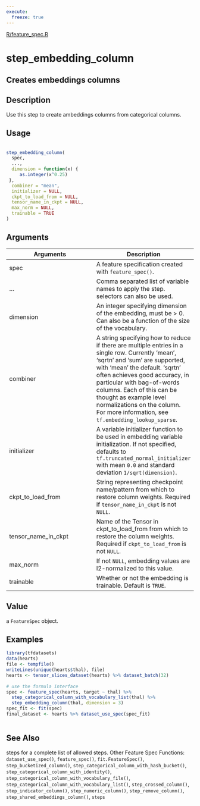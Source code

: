 ```yaml
---
execute:
  freeze: true
---
```


[R/feature_spec.R](https://github.com/rstudio/tfdatasets//blob/main/R/feature_spec.R#L1549) 

# step_embedding_column

## Creates embeddings columns

## Description
 Use this step to create ambeddings columns from categorical columns. 


## Usage
```r
 
step_embedding_column( 
  spec, 
  ..., 
  dimension = function(x) { 
     as.integer(x^0.25) 
 }, 
  combiner = "mean", 
  initializer = NULL, 
  ckpt_to_load_from = NULL, 
  tensor_name_in_ckpt = NULL, 
  max_norm = NULL, 
  trainable = TRUE 
) 
```

## Arguments
|Arguments|Description|
|---|---|
| spec | A feature specification created with `feature_spec()`. |
| ... | Comma separated list of variable names to apply the step. selectors can also be used. |
| dimension | An integer specifying dimension of the embedding, must be > 0. Can also be a function of the size of the vocabulary. |
| combiner | A string specifying how to reduce if there are multiple entries in a single row. Currently 'mean', 'sqrtn' and 'sum' are supported, with 'mean' the default. 'sqrtn' often achieves good accuracy, in particular with bag-of-words columns. Each of this can be thought as example level normalizations on the column. For more information, see `tf.embedding_lookup_sparse`. |
| initializer | A variable initializer function to be used in embedding variable initialization. If not specified, defaults to `tf.truncated_normal_initializer` with mean `0.0` and standard deviation `1/sqrt(dimension)`. |
| ckpt_to_load_from | String representing checkpoint name/pattern from which to restore column weights. Required if `tensor_name_in_ckpt` is not `NULL`. |
| tensor_name_in_ckpt | Name of the Tensor in ckpt_to_load_from from which to restore the column weights. Required if `ckpt_to_load_from` is not `NULL`. |
| max_norm | If not `NULL`, embedding values are l2-normalized to this value. |
| trainable | Whether or not the embedding is trainable. Default is `TRUE`. |



## Value
 a `FeatureSpec` object. 


## Examples
```r
 
library(tfdatasets) 
data(hearts) 
file <- tempfile() 
writeLines(unique(hearts$thal), file) 
hearts <- tensor_slices_dataset(hearts) %>% dataset_batch(32) 
 
# use the formula interface 
spec <- feature_spec(hearts, target ~ thal) %>% 
  step_categorical_column_with_vocabulary_list(thal) %>% 
  step_embedding_column(thal, dimension = 3) 
spec_fit <- fit(spec) 
final_dataset <- hearts %>% dataset_use_spec(spec_fit) 
 
```

## See Also
 steps for a complete list of allowed steps.  Other Feature Spec Functions:  `dataset_use_spec()`, `feature_spec()`, `fit.FeatureSpec()`, `step_bucketized_column()`, `step_categorical_column_with_hash_bucket()`, `step_categorical_column_with_identity()`, `step_categorical_column_with_vocabulary_file()`, `step_categorical_column_with_vocabulary_list()`, `step_crossed_column()`, `step_indicator_column()`, `step_numeric_column()`, `step_remove_column()`, `step_shared_embeddings_column()`, `steps` 

